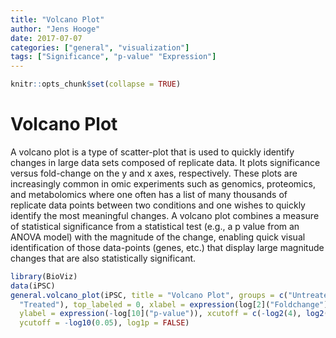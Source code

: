 ```yaml
---
title: "Volcano Plot"
author: "Jens Hooge"
date: 2017-07-07
categories: ["general", "visualization"]
tags: ["Significance", "p-value" "Expression"]
---
```


```r
knitr::opts_chunk$set(collapse = TRUE)
```

# Volcano Plot

A volcano plot is a type of scatter-plot that is used to quickly identify changes in large data sets composed of replicate data. It plots significance versus fold-change on the y and x axes, respectively. These plots are increasingly common in omic experiments such as genomics, proteomics, and metabolomics where one often has a list of many thousands of replicate data points between two conditions and one wishes to quickly identify the most meaningful changes. A volcano plot combines a measure of statistical significance from a statistical test (e.g., a p value from an ANOVA model) with the magnitude of the change, enabling quick visual identification of those data-points (genes, etc.) that display large magnitude changes that are also statistically significant.

```r
library(BioViz)
data(iPSC)
general.volcano_plot(iPSC, title = "Volcano Plot", groups = c("Untreated",
  "Treated"), top_labeled = 0, xlabel = expression(log[2]("Foldchange")),
  ylabel = expression(-log[10]("p-value")), xcutoff = c(-log2(4), log2(4)),
  ycutoff = -log10(0.05), log1p = FALSE)
```
